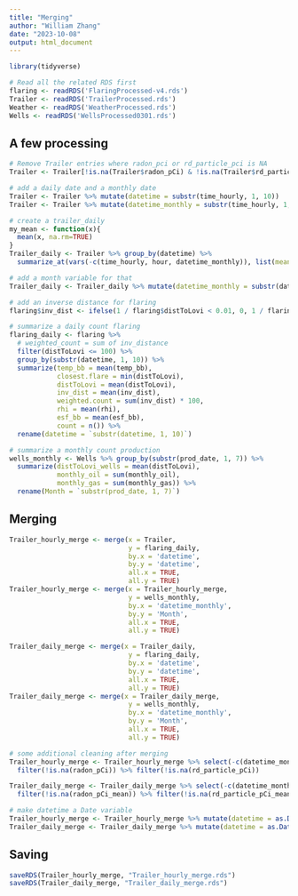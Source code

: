 ```yaml
---
title: "Merging"
author: "William Zhang"
date: "2023-10-08"
output: html_document
---
```

```r
library(tidyverse)
```

```r
# Read all the related RDS first
flaring <- readRDS('FlaringProcessed-v4.rds')
Trailer <- readRDS('TrailerProcessed.rds')
Weather <- readRDS('WeatherProcessed.rds')
Wells <- readRDS('WellsProcessed0301.rds')
```

## A few processing
```r
# Remove Trailer entries where radon_pci or rd_particle_pci is NA
Trailer <- Trailer[!is.na(Trailer$radon_pCi) & !is.na(Trailer$rd_particle_pCi), ]

# add a daily date and a monthly date
Trailer <- Trailer %>% mutate(datetime = substr(time_hourly, 1, 10))
Trailer <- Trailer %>% mutate(datetime_monthly = substr(time_hourly, 1, 7))
```
```r
# create a trailer_daily
my_mean <- function(x){
  mean(x, na.rm=TRUE)
}
Trailer_daily <- Trailer %>% group_by(datetime) %>% 
  summarize_at(vars(-c(time_hourly, hour, datetime_monthly)), list(mean = my_mean))

# add a month variable for that
Trailer_daily <- Trailer_daily %>% mutate(datetime_monthly = substr(datetime, 1, 7))
```
```r
# add an inverse distance for flaring
flaring$inv_dist <- ifelse(1 / flaring$distToLovi < 0.01, 0, 1 / flaring$distToLovi)
```
```r
# summarize a daily count flaring
flaring_daily <- flaring %>% 
  # weighted_count = sum of inv_distance
  filter(distToLovi <= 100) %>% 
  group_by(substr(datetime, 1, 10)) %>% 
  summarize(temp_bb = mean(temp_bb),
            closest.flare = min(distToLovi),
            distToLovi = mean(distToLovi),
            inv_dist = mean(inv_dist),
            weighted.count = sum(inv_dist) * 100,
            rhi = mean(rhi),
            esf_bb = mean(esf_bb),
            count = n()) %>% 
  rename(datetime = `substr(datetime, 1, 10)`)
```


```r
# summarize a monthly count production
wells_monthly <- Wells %>% group_by(substr(prod_date, 1, 7)) %>% 
  summarize(distToLovi_wells = mean(distToLovi),
            monthly_oil = sum(monthly_oil),
            monthly_gas = sum(monthly_gas)) %>% 
  rename(Month = `substr(prod_date, 1, 7)`)
```


## Merging
```r
Trailer_hourly_merge <- merge(x = Trailer, 
                              y = flaring_daily,
                              by.x = 'datetime',
                              by.y = 'datetime',
                              all.x = TRUE,
                              all.y = TRUE)
Trailer_hourly_merge <- merge(x = Trailer_hourly_merge,
                              y = wells_monthly,
                              by.x = 'datetime_monthly',
                              by.y = 'Month',
                              all.x = TRUE,
                              all.y = TRUE)
```
```r
Trailer_daily_merge <- merge(x = Trailer_daily, 
                              y = flaring_daily,
                              by.x = 'datetime',
                              by.y = 'datetime',
                              all.x = TRUE,
                              all.y = TRUE)
Trailer_daily_merge <- merge(x = Trailer_daily_merge,
                              y = wells_monthly,
                              by.x = 'datetime_monthly',
                              by.y = 'Month',
                              all.x = TRUE,
                              all.y = TRUE)
```

```r
# some additional cleaning after merging
Trailer_hourly_merge <- Trailer_hourly_merge %>% select(-c(datetime_monthly, h2o_sync)) %>% 
  filter(!is.na(radon_pCi)) %>% filter(!is.na(rd_particle_pCi))

Trailer_daily_merge <- Trailer_daily_merge %>% select(-c(datetime_monthly, h2o_sync_mean)) %>% 
  filter(!is.na(radon_pCi_mean)) %>% filter(!is.na(rd_particle_pCi_mean))
```

```r
# make datetime a Date variable
Trailer_hourly_merge <- Trailer_hourly_merge %>% mutate(datetime = as.Date(datetime))
Trailer_daily_merge <- Trailer_daily_merge %>% mutate(datetime = as.Date(datetime))
```

## Saving
```r
saveRDS(Trailer_hourly_merge, "Trailer_hourly_merge.rds")
saveRDS(Trailer_daily_merge, "Trailer_daily_merge.rds")
```


